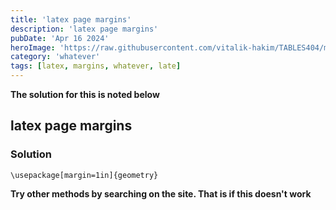 ```yaml
---
title: 'latex page margins'
description: 'latex page margins'
pubDate: 'Apr 16 2024'
heroImage: 'https://raw.githubusercontent.com/vitalik-hakim/TABLES404/main/error_b/misc.png'
category: 'whatever'
tags: [latex, margins, whatever, late]
---
```


**The solution for this is noted below**

## latex page margins

### Solution

```whatever
\usepackage[margin=1in]{geometry}
```

**Try other methods by searching on the site. That is if this doesn't work**
